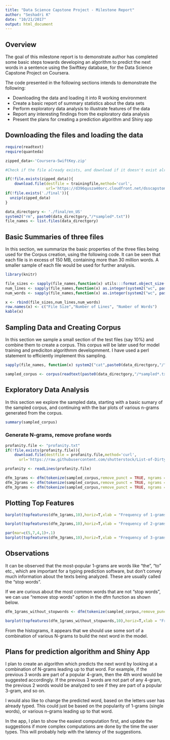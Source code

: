 ```yaml
---
title: "Data Science Capstone Project - Milestone Report"
author: "Seshadri K"
date: "10/21/2017"
output: html_document
---
```

## Overview

The goal of this milestone report is to demonstrate author has completed some basic steps towards developing an algorithm to predict the next words in a sentence using the Swiftkey database, for the Data Science Capstone Project on Coursera. 

The code presented in the following sections intends to demonstrate the following: 

* Downloading the data and loading it into R working environment
* Create a basic report of summary statistics about the data sets
* Perform exploratory data analysis to illustrate features of the data
* Report any interesting findings from the exploratory data analysis
* Present the plans for creating a prediction algorithm and Shiny app


## Downloading the files and loading the data

```r
require(readtext)
require(quanteda)
```


```r

zipped_data<-'Coursera-SwiftKey.zip'

#Check if the file already exists, and download if it doesn't exist already

if(!file.exists(zipped_data)){
    download.file(destfile = trainingfile,method='curl',
                  url='https://d396qusza40orc.cloudfront.net/dsscapstone/dataset/Coursera-SwiftKey.zip')}
if(!file.exists('./final')){
  unzip(zipped_data)
}

data_directgory <- './final/en_US'
system2("rm", paste0(data_directgory,"/*sampled*.txt"))
file_names <- list.files(data_directgory)
```

## Basic Summaries of three files

In this section, we summarize the basic properties of the three files being used for the Corpus creation, using the following code. It can be seen that each file is in excess of 150 MB, containing more than 30 million words.  A smaller sample of each file would be used for further analysis. 

```r
library(knitr)

file_sizes <- sapply(file_names,function(x) utils:::format.object_size(file.info(paste0(data_directgory,"/",x))$size,"auto"))
num_lines <- sapply(file_names,function(x) as.integer(system2("wc", paste0("-l < ",data_directgory,"/",x), stdout=TRUE)))
num_words <- sapply(file_names,function(x) as.integer(system2("wc", paste0("-w < ",data_directgory,"/",x), stdout=TRUE)))

x <- rbind(file_sizes,num_lines,num_words)
row.names(x) <- c("File Size","Number of Lines", "Number of Words")
kable(x)
```

## Sampling Data and Creating Corpus

In this section we sample a small section of the test files (say 10%) and combine them to create a corpus. This corpus will be later used for model training and prediciton algorithmm developmment. I have used a perl statement to efficiently implement this sampling. 

```r
sapply(file_names, function(x) system2("cat",paste0(data_directgory,"/",x," | perl -n -e 'print if (rand() < .1)' >",data_directgory,"/",x,"_sampled.txt")))
```


```r
sampled_corpus <- corpus(readtext(paste0(data_directgory,"/*sampled*.txt")))
```

## Exploratory Data Analysis

In this section we explore the sampled data, starting with a basic sumary of the sampled corpus, and continuing with the bar plots of various n-grams generated from the corpus. 

```r
summary(sampled_corpus)
```

### Generate N-grams, remove profane words 
```r
profanity.file <- "profanity.txt"
if(!file.exists(profanity.file)){
    download.file(destfile = profanity.file,method='curl',
      url='https://raw.githubusercontent.com/shutterstock/List-of-Dirty-Naughty-Obscene-and-Otherwise-Bad-Words/master/en')}

profanity <- readLines(profanity.file)

dfm_1grams <- dfm(tokenize(sampled_corpus,remove_punct = TRUE, ngrams = 1L),remove=profanity)
dfm_2grams <- dfm(tokenize(sampled_corpus,remove_punct = TRUE, ngrams = 2L),remove=profanity)
dfm_3grams <- dfm(tokenize(sampled_corpus,remove_punct = TRUE, ngrams = 3L),remove=profanity)

```

## Plotting Top Features

```r

barplot(topfeatures(dfm_1grams,10),horiz=T,xlab = "Frequency of 1-grams",main = "1-gram Frequency in Sample Corpus",las=1)

```

```r

barplot(topfeatures(dfm_2grams,10),horiz=T,xlab = "Frequency of 2-grams",main = "2-gram Frequency in Sample Corpus",las=1)

```

```r
par(mar=c(5,7,4,1)+.1)
barplot(topfeatures(dfm_3grams,10),horiz=T,xlab = "Frequency of 3-grams",main = "3-gram Frequency in Sample Corpus",las=1)

```

## Observations

It can be observed that the most-popular 1-grams are words like "the", "to" etc., which are important for a typing prediction software, but don't convey much information about the texts being analyzed. These are usually called the "stop words".

If we are curious about the most common words that are not "stop words", we can use "remove stop words" option in the dfm function as shown below. 


```r
dfm_1grams_without_stopwords <- dfm(tokenize(sampled_corpus,remove_punct = TRUE, ngrams = 1L),remove=c(profanity, stopwords(kind="english")))

barplot(topfeatures(dfm_1grams_without_stopwords,10),horiz=T,xlab = "Frequency of 1-grams (without stop words)",main = "1-gram Frequency in Sample Corpus (without stop words)",las=1)

```

From the histograms, it appears that we should use some sort of a combination of various N-grams to build the next word in the model. 

## Plans for prediction algorithm and Shiny App

I plan to create an algorithm which predicts the next word by looking at a combination of N-grams leading up to that word. For example, if the previous 3 words are part of a popular 4-gram, then the 4th word would be suggested accordingly. If the previous 3 words are not part of any 4-gram, the previous 2 words would be analyzed to see if they are part of a popular 3-gram, and so on.

I would also like to change the predicted word, based on the letters user has already typed. This could just be based on the popularity of 1-grams (single words), or various n-grams leading up to that word. 

In the app, I plan to show the easiest computation first, and update the suggestions if more complex computations are done by the time the user types. This will probably help with the latency of the suggestions. 

